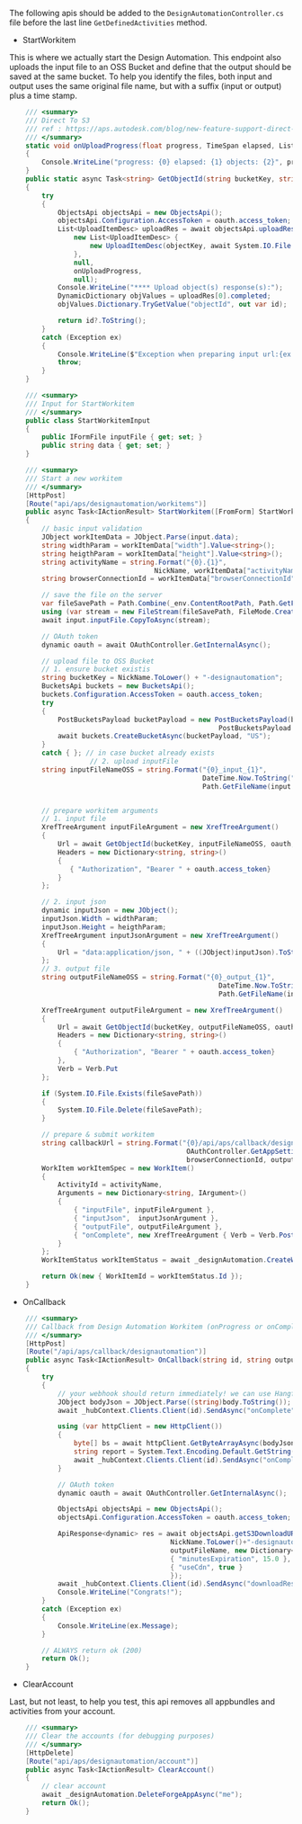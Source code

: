The following apis should be added to the `DesignAutomationController.cs` file before the last line `GetDefinedActivities` method.

- StartWorkitem

This is where we actually start the Design Automation. This endpoint also uploads the input file to an OSS Bucket and define that the output should be saved at the same bucket. To help you identify the files, both input and output uses the same original file name, but with a suffix (input or output) plus a time stamp.

```cs
    /// <summary>
    /// Direct To S3
    /// ref : https://aps.autodesk.com/blog/new-feature-support-direct-s3-migration-inputoutput-files-design-automation
    /// </summary>
    static void onUploadProgress(float progress, TimeSpan elapsed, List<UploadItemDesc> objects)
    {
        Console.WriteLine("progress: {0} elapsed: {1} objects: {2}", progress, elapsed, string.Join(", ", objects));
    }
    public static async Task<string> GetObjectId(string bucketKey, string objectKey, dynamic oauth, string fileSavePath)
    {
        try
        {
            ObjectsApi objectsApi = new ObjectsApi();
            objectsApi.Configuration.AccessToken = oauth.access_token;
            List<UploadItemDesc> uploadRes = await objectsApi.uploadResources(bucketKey,
                new List<UploadItemDesc> {
                    new UploadItemDesc(objectKey, await System.IO.File.ReadAllBytesAsync(fileSavePath))
                },
                null,
                onUploadProgress,
                null);
            Console.WriteLine("**** Upload object(s) response(s):");
            DynamicDictionary objValues = uploadRes[0].completed;
            objValues.Dictionary.TryGetValue("objectId", out var id);

            return id?.ToString();
        }
        catch (Exception ex)
        {
            Console.WriteLine($"Exception when preparing input url:{ex.Message}");
            throw;
        }
    }

    /// <summary>
    /// Input for StartWorkitem
    /// </summary>
    public class StartWorkitemInput
    {
        public IFormFile inputFile { get; set; }
        public string data { get; set; }
    }

    /// <summary>
    /// Start a new workitem
    /// </summary>
    [HttpPost]
    [Route("api/aps/designautomation/workitems")]
    public async Task<IActionResult> StartWorkitem([FromForm] StartWorkitemInput input)
    {
        // basic input validation
        JObject workItemData = JObject.Parse(input.data);
        string widthParam = workItemData["width"].Value<string>();
        string heigthParam = workItemData["height"].Value<string>();
        string activityName = string.Format("{0}.{1}",
                                    NickName, workItemData["activityName"].Value<string>());
        string browserConnectionId = workItemData["browserConnectionId"].Value<string>();

        // save the file on the server
        var fileSavePath = Path.Combine(_env.ContentRootPath, Path.GetFileName(input.inputFile.FileName));
        using (var stream = new FileStream(fileSavePath, FileMode.Create))
        await input.inputFile.CopyToAsync(stream);

        // OAuth token
        dynamic oauth = await OAuthController.GetInternalAsync();

        // upload file to OSS Bucket
        // 1. ensure bucket existis
        string bucketKey = NickName.ToLower() + "-designautomation";
        BucketsApi buckets = new BucketsApi();
        buckets.Configuration.AccessToken = oauth.access_token;
        try
        {
            PostBucketsPayload bucketPayload = new PostBucketsPayload(bucketKey, null,
                                                    PostBucketsPayload.PolicyKeyEnum.Transient);
            await buckets.CreateBucketAsync(bucketPayload, "US");
        }
        catch { }; // in case bucket already exists
                    // 2. upload inputFile
        string inputFileNameOSS = string.Format("{0}_input_{1}",
                                                DateTime.Now.ToString("yyyyMMddhhmmss"),
                                                Path.GetFileName(input.inputFile.FileName));// avoid overriding


        // prepare workitem arguments
        // 1. input file
        XrefTreeArgument inputFileArgument = new XrefTreeArgument()
        {
            Url = await GetObjectId(bucketKey, inputFileNameOSS, oauth, fileSavePath),
            Headers = new Dictionary<string, string>()
            {
               { "Authorization", "Bearer " + oauth.access_token}
            }
        };

        // 2. input json
        dynamic inputJson = new JObject();
        inputJson.Width = widthParam;
        inputJson.Height = heigthParam;
        XrefTreeArgument inputJsonArgument = new XrefTreeArgument()
        {
            Url = "data:application/json, " + ((JObject)inputJson).ToString(Formatting.None).Replace("\"", "'")
        };
        // 3. output file
        string outputFileNameOSS = string.Format("{0}_output_{1}",
                                                    DateTime.Now.ToString("yyyyMMddhhmmss"),
                                                    Path.GetFileName(input.inputFile.FileName)); // avoid overriding

        XrefTreeArgument outputFileArgument = new XrefTreeArgument()
        {
            Url = await GetObjectId(bucketKey, outputFileNameOSS, oauth, fileSavePath),
            Headers = new Dictionary<string, string>()
            {
                { "Authorization", "Bearer " + oauth.access_token}
            },
            Verb = Verb.Put
        };

        if (System.IO.File.Exists(fileSavePath))
        {
            System.IO.File.Delete(fileSavePath);
        }

        // prepare & submit workitem
        string callbackUrl = string.Format("{0}/api/aps/callback/designautomation?id={1}&outputFileName={2}",
                                            OAuthController.GetAppSetting("APS_WEBHOOK_URL"),
                                            browserConnectionId, outputFileNameOSS);
        WorkItem workItemSpec = new WorkItem()
        {
            ActivityId = activityName,
            Arguments = new Dictionary<string, IArgument>()
            {
                { "inputFile", inputFileArgument },
                { "inputJson",  inputJsonArgument },
                { "outputFile", outputFileArgument },
                { "onComplete", new XrefTreeArgument { Verb = Verb.Post, Url = callbackUrl } }
            }
        };
        WorkItemStatus workItemStatus = await _designAutomation.CreateWorkItemAsync(workItemSpec);

        return Ok(new { WorkItemId = workItemStatus.Id });
    }
```

- OnCallback

```cs
    /// <summary>
    /// Callback from Design Automation Workitem (onProgress or onComplete)
    /// </summary>
    [HttpPost]
    [Route("/api/aps/callback/designautomation")]
    public async Task<IActionResult> OnCallback(string id, string outputFileName, [FromBody] dynamic body)
    {
        try
        {
            // your webhook should return immediately! we can use Hangfire to schedule a job
            JObject bodyJson = JObject.Parse((string)body.ToString());
            await _hubContext.Clients.Client(id).SendAsync("onComplete", bodyJson.ToString());

            using (var httpClient = new HttpClient())
            {
                byte[] bs = await httpClient.GetByteArrayAsync(bodyJson["reportUrl"]?.Value<string>());
                string report = System.Text.Encoding.Default.GetString(bs);
                await _hubContext.Clients.Client(id).SendAsync("onComplete", report);
            }

            // OAuth token
            dynamic oauth = await OAuthController.GetInternalAsync();

            ObjectsApi objectsApi = new ObjectsApi();
            objectsApi.Configuration.AccessToken = oauth.access_token;

            ApiResponse<dynamic> res = await objectsApi.getS3DownloadURLAsyncWithHttpInfo(
                                        NickName.ToLower()+"-designautomation",
                                        outputFileName, new Dictionary<string, object> {
                                        { "minutesExpiration", 15.0 },
                                        { "useCdn", true }
                                        });
            await _hubContext.Clients.Client(id).SendAsync("downloadResult", (string)(res.Data.url));
            Console.WriteLine("Congrats!");
        }
        catch (Exception ex)
        {
            Console.WriteLine(ex.Message);
        }

        // ALWAYS return ok (200)
        return Ok();
    }
```

- ClearAccount

Last, but not least, to help you test, this api removes all appbundles and activities from your account.

```cs
    /// <summary>
    /// Clear the accounts (for debugging purposes)
    /// </summary>
    [HttpDelete]
    [Route("api/aps/designautomation/account")]
    public async Task<IActionResult> ClearAccount()
    {
        // clear account
        await _designAutomation.DeleteForgeAppAsync("me");
        return Ok();
    }
```
